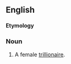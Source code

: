 ==English==

====Etymology====
{{suffix|trillionaire|ess}}

===Noun===
{{en-noun|trillionairesses}}

# A female [[trillionaire]].